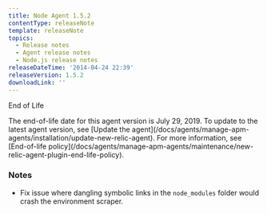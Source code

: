 ```yaml
---
title: Node Agent 1.5.2
contentType: releaseNote
template: releaseNote
topics:
  - Release notes
  - Agent release notes
  - Node.js release notes
releaseDateTime: '2014-04-24 22:39'
releaseVersion: 1.5.2
downloadLink: ''
---
```


End of Life

<Callout variant="important">
  The end-of-life date for this agent version is July 29, 2019. To update to the latest agent version, see [Update the agent](/docs/agents/manage-apm-agents/installation/update-new-relic-agent). For more information, see [End-of-life policy](/docs/agents/manage-apm-agents/maintenance/new-relic-agent-plugin-end-life-policy).
</Callout>

### Notes

* Fix issue where dangling symbolic links in the `node_modules` folder would crash the environment scraper.
